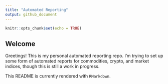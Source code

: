 ```yaml
---
title: "Automated Reporting"
output: github_document
---
```


```r
knitr::opts_chunk$set(echo = TRUE)
```

## Welcome

Greetings! This is my personal automated reporting repo. I'm trying to set up some form of automated reports for commodities, crypto, and market indices, though this is still a work in progress.

This README is currently rendered with `RMarkdown`.